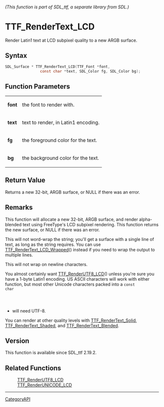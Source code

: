 ====== (This function is part of SDL_ttf, a separate library from SDL.) ======
= TTF_RenderText_LCD =

Render Latin1 text at LCD subpixel quality to a new ARGB surface.

== Syntax ==

<syntaxhighlight lang='c'>
SDL_Surface * TTF_RenderText_LCD(TTF_Font *font,
                const char *text, SDL_Color fg, SDL_Color bg);
</syntaxhighlight>

== Function Parameters ==

{|
|'''font'''
|the font to render with.
|-
|'''text'''
|text to render, in Latin1 encoding.
|-
|'''fg'''
|the foreground color for the text.
|-
|'''bg'''
|the background color for the text.
|}

== Return Value ==

Returns a new 32-bit, ARGB surface, or NULL if there was an error.

== Remarks ==

This function will allocate a new 32-bit, ARGB surface, and render
alpha-blended text using FreeType's LCD subpixel rendering. This function
returns the new surface, or NULL if there was an error.

This will not word-wrap the string; you'll get a surface with a single line
of text, as long as the string requires. You can use
[[TTF_RenderText_LCD_Wrapped]]() instead if you need to wrap the output to
multiple lines.

This will not wrap on newline characters.

You almost certainly want [[TTF_RenderUTF8_LCD]]() unless you're sure you
have a 1-byte Latin1 encoding. US ASCII characters will work with either
function, but most other Unicode characters packed into a <code>const char
*</code> will need UTF-8.

You can render at other quality levels with [[TTF_RenderText_Solid]],
[[TTF_RenderText_Shaded]], and [[TTF_RenderText_Blended]].

== Version ==

This function is available since SDL_ttf 2.19.2.

== Related Functions ==

:[[TTF_RenderUTF8_LCD]]
:[[TTF_RenderUNICODE_LCD]]

----
[[CategoryAPI]]


